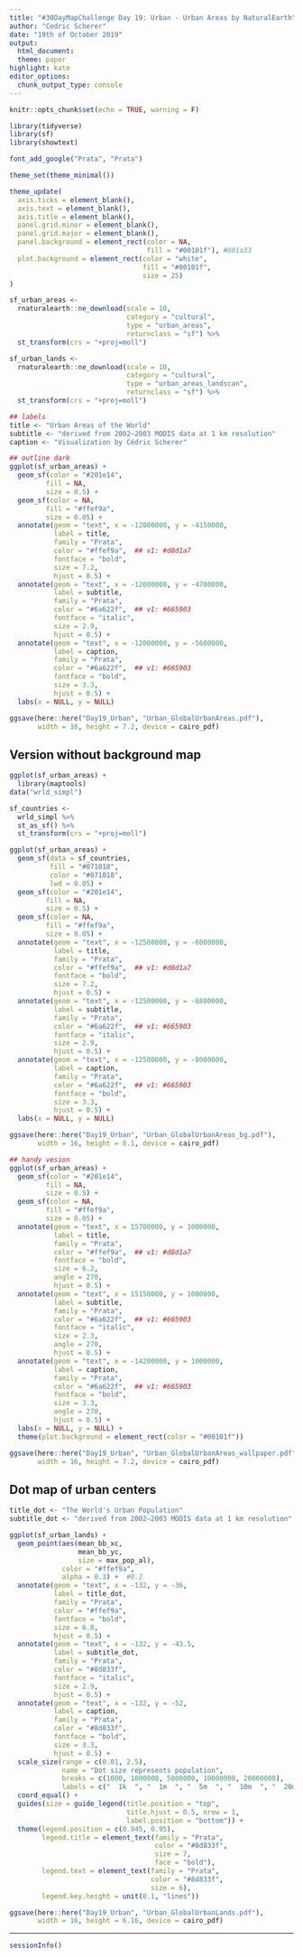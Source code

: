 ```yaml
---
title: "#30DayMapChallenge Day 19: Urban - Urban Areas by NaturalEarth"
author: "Cedric Scherer"
date: "19th of October 2019"
output:
  html_document:
  theme: paper
highlight: kate
editor_options:
  chunk_output_type: console
---
```

  
```r
knitr::opts_chunk$set(echo = TRUE, warning = F)
```

```r
library(tidyverse)
library(sf)
library(showtext)

font_add_google("Prata", "Prata")

theme_set(theme_minimal())

theme_update(
  axis.ticks = element_blank(),
  axis.text = element_blank(),
  axis.title = element_blank(),
  panel.grid.minor = element_blank(),
  panel.grid.major = element_blank(),
  panel.background = element_rect(color = NA, 
                                  fill = "#00101f"), #001a33
  plot.background = element_rect(color = "white", 
                                 fill = "#00101f",
                                 size = 25)
)
```

```r
sf_urban_areas <- 
  rnaturalearth::ne_download(scale = 10, 
                             category = "cultural", 
                             type = "urban_areas",
                             returnclass = "sf") %>% 
  st_transform(crs = "+proj=moll")

sf_urban_lands <- 
  rnaturalearth::ne_download(scale = 10, 
                             category = "cultural", 
                             type = "urban_areas_landscan",
                             returnclass = "sf") %>% 
  st_transform(crs = "+proj=moll")
```

```r
## labels
title <- "Urban Areas of the World"
subtitle <- "derived from 2002–2003 MODIS data at 1 km resolution"
caption <- "Visualization by Cédric Scherer"

## outline dark
ggplot(sf_urban_areas) + 
  geom_sf(color = "#201e14", 
         fill = NA,
         size = 0.5) +
  geom_sf(color = NA, 
         fill = "#ffef9a",
         size = 0.05) +
  annotate(geom = "text", x = -12000000, y = -4150000, 
           label = title, 
           family = "Prata",
           color = "#ffef9a",  ## v1: #d8d1a7
           fontface = "bold",
           size = 7.2,
           hjust = 0.5) +
  annotate(geom = "text", x = -12000000, y = -4700000, 
           label = subtitle, 
           family = "Prata",
           color = "#6a622f",  ## v1: #665903
           fontface = "italic",
           size = 2.9,
           hjust = 0.5) +
  annotate(geom = "text", x = -12000000, y = -5600000, 
           label = caption, 
           family = "Prata",
           color = "#6a622f",  ## v1: #665903
           fontface = "bold",
           size = 3.3,
           hjust = 0.5) +
  labs(x = NULL, y = NULL)

ggsave(here::here("Day19_Urban", "Urban_GlobalUrbanAreas.pdf"), 
       width = 16, height = 7.2, device = cairo_pdf)
```

## Version without background map

```r
ggplot(sf_urban_areas) + 
  library(maptools)
data("wrld_simpl")

sf_countries <- 
  wrld_simpl %>% 
  st_as_sf() %>% 
  st_transform(crs = "+proj=moll")

ggplot(sf_urban_areas) + 
  geom_sf(data = sf_countries,
          fill = "#071018",
          color = "#071018",
          lwd = 0.05) +
  geom_sf(color = "#201e14", 
         fill = NA,
         size = 0.5) +
  geom_sf(color = NA, 
         fill = "#ffef9a",
         size = 0.05) +
  annotate(geom = "text", x = -12500000, y = -6000000, 
           label = title, 
           family = "Prata",
           color = "#ffef9a",  ## v1: #d8d1a7
           fontface = "bold",
           size = 7.2,
           hjust = 0.5) +
  annotate(geom = "text", x = -12500000, y = -6800000, 
           label = subtitle, 
           family = "Prata",
           color = "#6a622f",  ## v1: #665903
           fontface = "italic",
           size = 2.9,
           hjust = 0.5) +
  annotate(geom = "text", x = -12500000, y = -8000000, 
           label = caption, 
           family = "Prata",
           color = "#6a622f",  ## v1: #665903
           fontface = "bold",
           size = 3.3,
           hjust = 0.5) +
  labs(x = NULL, y = NULL)

ggsave(here::here("Day19_Urban", "Urban_GlobalUrbanAreas_bg.pdf"), 
       width = 16, height = 8.1, device = cairo_pdf)
```

```r
## handy vesion
ggplot(sf_urban_areas) + 
  geom_sf(color = "#201e14", 
         fill = NA,
         size = 0.5) +
  geom_sf(color = NA, 
         fill = "#ffef9a",
         size = 0.05) +
  annotate(geom = "text", x = 15700000, y = 1000000, 
           label = title, 
           family = "Prata",
           color = "#ffef9a",  ## v1: #d8d1a7
           fontface = "bold",
           size = 6.2,
           angle = 270,
           hjust = 0.5) +
  annotate(geom = "text", x = 15150000, y = 1000000, 
           label = subtitle, 
           family = "Prata",
           color = "#6a622f",  ## v1: #665903
           fontface = "italic",
           size = 2.3,
           angle = 270,
           hjust = 0.5) +
  annotate(geom = "text", x = -14200000, y = 1000000, 
           label = caption, 
           family = "Prata",
           color = "#6a622f",  ## v1: #665903
           fontface = "bold",
           size = 3.3,
           angle = 270,
           hjust = 0.5) +
  labs(x = NULL, y = NULL) +
  theme(plot.background = element_rect(color = "#00101f"))

ggsave(here::here("Day19_Urban", "Urban_GlobalUrbanAreas_wallpaper.pdf"), 
       width = 16, height = 7.2, device = cairo_pdf)
```

## Dot map of urban centers

```r
title_dot <- "The World's Urban Population"
subtitle_dot <- "derived from 2002–2003 MODIS data at 1 km resolution"

ggplot(sf_urban_lands) +
  geom_point(aes(mean_bb_xc, 
                 mean_bb_yc, 
                 size = max_pop_al),
             color = "#ffef9a", 
             alpha = 0.3) +  #0.2
  annotate(geom = "text", x = -132, y = -36, 
           label = title_dot, 
           family = "Prata",
           color = "#ffef9a",
           fontface = "bold",
           size = 6.8,
           hjust = 0.5) +
  annotate(geom = "text", x = -132, y = -43.5, 
           label = subtitle_dot, 
           family = "Prata",
           color = "#8d833f",
           fontface = "italic",
           size = 2.9,
           hjust = 0.5) +
  annotate(geom = "text", x = -132, y = -52, 
           label = caption, 
           family = "Prata",
           color = "#8d833f",
           fontface = "bold",
           size = 3.3,
           hjust = 0.5) +
  scale_size(range = c(0.01, 2.5), 
             name = "Dot size represents population",
             breaks = c(1000, 1000000, 5000000, 10000000, 20000000),
             labels = c("  1k  ", "  1m  ", "  5m  ", "  10m  ", "  20m  ")) +  #0.1, 5
  coord_equal() +
  guides(size = guide_legend(title.position = "top", 
                             title.hjust = 0.5, nrow = 1,
                             label.position = "bottom")) +
  theme(legend.position = c(0.945, 0.95),
        legend.title = element_text(family = "Prata",
                                    color = "#8d833f",
                                    size = 7,
                                    face = "bold"),
        legend.text = element_text(family = "Prata",
                                   color = "#8d833f",
                                   size = 6),
        legend.key.height = unit(0.1, "lines"))

ggsave(here::here("Day19_Urban", "Urban_GlobalUrbanLands.pdf"), 
       width = 16, height = 6.16, device = cairo_pdf)
```

***

```r
sessionInfo()
```


